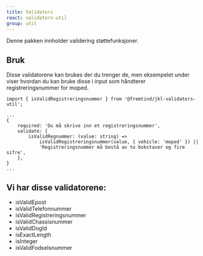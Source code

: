 ```yaml
---
title: Validators
react: validators-util
group: util
---
```


<Ingress>Denne pakken innholder validering støttefunksjoner.</Ingress>

## Bruk
Disse validatorene kan brukes der du trenger de,
men eksempelet under viser hvordan du kan bruke disse i input som håndterer registreringsnummer for moped.
```tsx
import { isValidRegistreringsnummer } from '@fremtind/jkl-validators-util';

...
{
    required: 'Du må skrive inn et registreringsnummer',
    validate: {
        isValidRegnummer: (value: string) =>
            isValidRegistreringsnummer(value, { vehicle: 'moped' }) ||
            'Registreringsnummer må bestå av to bokstaver og fire sifre',
    },
}
...
```


## Vi har disse validatorene:
- isValidEpost
- isValidTelefonnummer
- isValidRegistreringsnummer
- isValidChassisnummer
- isValidDogId
- isExactLength
- isInteger
- isValidFodselsnummer
